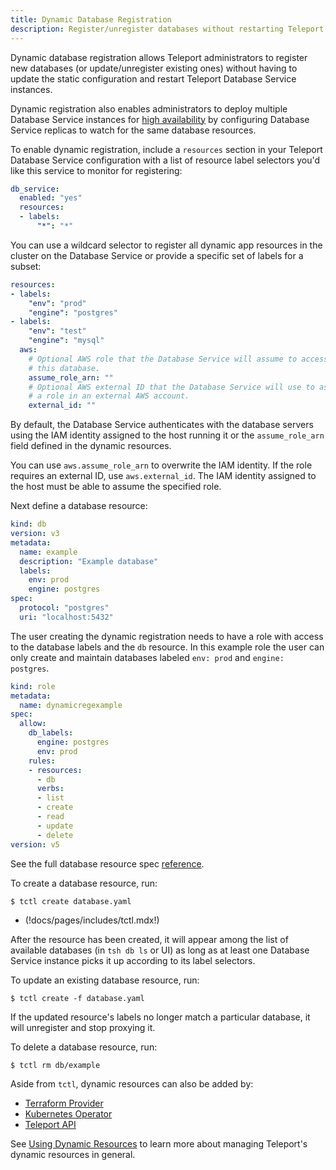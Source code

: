 ```yaml
---
title: Dynamic Database Registration
description: Register/unregister databases without restarting Teleport.
---
```


Dynamic database registration allows Teleport administrators to register new
databases (or update/unregister existing ones) without having to update the
static configuration and restart Teleport Database Service instances. 

Dynamic registration also enables administrators to deploy multiple Database
Service instances for [high availability](./ha.mdx) by configuring Database
Service replicas to watch for the same database resources.

To enable dynamic registration, include a `resources` section in your Teleport
Database Service configuration with a list of resource label selectors you'd like this
service to monitor for registering:

```yaml
db_service:
  enabled: "yes"
  resources:
  - labels:
      "*": "*"
```

You can use a wildcard selector to register all dynamic app resources in the cluster
on the Database Service or provide a specific set of labels for a subset:

```yaml
resources:
- labels:
    "env": "prod"
    "engine": "postgres"
- labels:
    "env": "test"
    "engine": "mysql"
  aws:
    # Optional AWS role that the Database Service will assume to access
    # this database.
    assume_role_arn: ""
    # Optional AWS external ID that the Database Service will use to assume
    # a role in an external AWS account.
    external_id: ""
```

By default, the Database Service authenticates with the database servers using
the IAM identity assigned to the host running it or the `assume_role_arn` field
defined in the dynamic resources.

You can use `aws.assume_role_arn` to overwrite the IAM identity. If the role
requires an external ID, use `aws.external_id`. The IAM identity assigned to
the host must be able to assume the specified role.

Next define a database resource:

```yaml
kind: db
version: v3
metadata:
  name: example
  description: "Example database"
  labels:
    env: prod
    engine: postgres
spec:
  protocol: "postgres"
  uri: "localhost:5432"
```

The user creating the dynamic registration needs to have a role with access to the 
database labels and the `db` resource.  In this example role the user can only
create and maintain databases labeled `env: prod` and `engine: postgres`.
```yaml
kind: role
metadata:
  name: dynamicregexample
spec:
  allow:
    db_labels:
      engine: postgres
      env: prod
    rules:
    - resources:
      - db
      verbs:
      - list
      - create
      - read
      - update
      - delete
version: v5
```

See the full database resource spec [reference](../../../reference/agent-services/database-access-reference/configuration.mdx).

To create a database resource, run:

```code
$ tctl create database.yaml
```

- (!docs/pages/includes/tctl.mdx!)

After the resource has been created, it will appear among the list of available
databases (in `tsh db ls` or UI) as long as at least one Database Service
instance picks it up according to its label selectors.

To update an existing database resource, run:

```code
$ tctl create -f database.yaml
```

If the updated resource's labels no longer match a particular database, it
will unregister and stop proxying it.

To delete a database resource, run:

```code
$ tctl rm db/example
```

Aside from `tctl`, dynamic resources can also be added by:
- [Terraform Provider](../../../admin-guides/infrastructure-as-code/terraform-provider/terraform-provider.mdx)
- [Kubernetes Operator](../../../admin-guides/infrastructure-as-code/teleport-operator/teleport-operator.mdx)
- [Teleport API](../../../admin-guides/api/api.mdx)

See [Using Dynamic Resources](../../../admin-guides/infrastructure-as-code/infrastructure-as-code.mdx) to learn
more about managing Teleport's dynamic resources in general.
